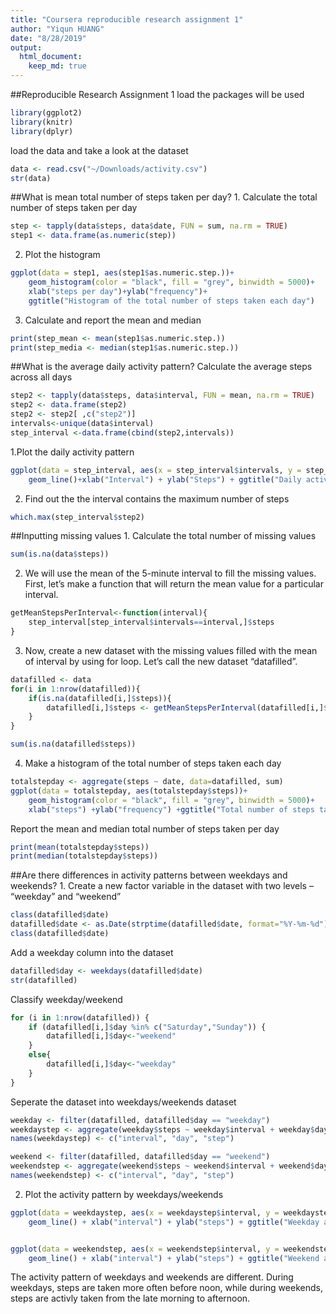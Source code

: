 ```yaml
---
title: "Coursera reproducible research assignment 1"
author: "Yiqun HUANG"
date: "8/28/2019"
output: 
  html_document: 
    keep_md: true
---
```


##Reproducible Research Assignment 1
load the packages will be used
```r
library(ggplot2)
library(knitr)
library(dplyr)
```

load the data and take a look at the dataset
```r
data <- read.csv("~/Downloads/activity.csv")
str(data)
```

##What is mean total number of steps taken per day?
1. Calculate the total number of steps taken per day
```r
step <- tapply(data$steps, data$date, FUN = sum, na.rm = TRUE)
step1 <- data.frame(as.numeric(step))
```

2. Plot the histogram
```r
ggplot(data = step1, aes(step1$as.numeric.step.))+
    geom_histogram(color = "black", fill = "grey", binwidth = 5000)+
    xlab("steps per day")+ylab("frequency")+
    ggtitle("Histogram of the total number of steps taken each day")
```

3. Calculate and report the mean and median
```r
print(step_mean <- mean(step1$as.numeric.step.))
print(step_media <- median(step1$as.numeric.step.))
```

##What is the average daily activity pattern?
Calculate the average steps across all days
```r
step2 <- tapply(data$steps, data$interval, FUN = mean, na.rm = TRUE)
step2 <- data.frame(step2)
step2 <- step2[ ,c("step2")]
intervals<-unique(data$interval)
step_interval <-data.frame(cbind(step2,intervals))
```

1.Plot the daily activity pattern
```r
ggplot(data = step_interval, aes(x = step_interval$intervals, y = step_interval$step2))+
    geom_line()+xlab("Interval") + ylab("Steps") + ggtitle("Daily activity pattern")
```

2. Find out the the interval contains the maximum number of steps
```r
which.max(step_interval$step2)
```


##Inputting missing values
1. Calculate the total number of missing values
```r
sum(is.na(data$steps))
```

2. We will use the mean of the 5-minute interval to fill the missing values. First, let's make a function that will return the mean value for a particular interval.
```r
getMeanStepsPerInterval<-function(interval){
    step_interval[step_interval$intervals==interval,]$steps
}
```

3. Now, create a new dataset with the missing values filled with the mean of interval by using for loop. Let's call the new dataset "datafilled".
```r
datafilled <- data
for(i in 1:nrow(datafilled)){
    if(is.na(datafilled[i,]$steps)){
        datafilled[i,]$steps <- getMeanStepsPerInterval(datafilled[i,]$interval)
    }
}

```

```r
sum(is.na(datafilled$steps))
```

4. Make a histogram of the total number of steps taken each day
```r
totalstepday <- aggregate(steps ~ date, data=datafilled, sum)
ggplot(data = totalstepday, aes(totalstepday$steps))+
    geom_histogram(color = "black", fill = "grey", binwidth = 5000)+
    xlab("steps") +ylab("frequency") +ggtitle("Total number of steps taken each day")
```

Report the mean and median total number of steps taken per day
```r
print(mean(totalstepday$steps))
print(median(totalstepday$steps))
```


##Are there differences in activity patterns between weekdays and weekends?
1. Create a new factor variable in the dataset with two levels – “weekday” and “weekend”
```r
class(datafilled$date)
datafilled$date <- as.Date(strptime(datafilled$date, format="%Y-%m-%d"))
class(datafilled$date)
```

Add a weekday column into the dataset
```r
datafilled$day <- weekdays(datafilled$date)
str(datafilled)
```

Classify weekday/weekend
```r
for (i in 1:nrow(datafilled)) {
    if (datafilled[i,]$day %in% c("Saturday","Sunday")) {
        datafilled[i,]$day<-"weekend"
    }
    else{
        datafilled[i,]$day<-"weekday"
    }
}
```


Seperate the dataset into weekdays/weekends dataset
```r
weekday <- filter(datafilled, datafilled$day == "weekday")
weekdaystep <- aggregate(weekday$steps ~ weekday$interval + weekday$day, weekday, mean)
names(weekdaystep) <- c("interval", "day", "step")

weekend <- filter(datafilled, datafilled$day == "weekend")
weekendstep <- aggregate(weekend$steps ~ weekend$interval + weekend$day, weekend, mean)
names(weekendstep) <- c("interval", "day", "step")
```


2. Plot the activity pattern by weekdays/weekends
```r
ggplot(data = weekdaystep, aes(x = weekdaystep$interval, y = weekdaystep$step)) + 
    geom_line() + xlab("interval") + ylab("steps") + ggtitle("Weekday activity pattern")


ggplot(data = weekendstep, aes(x = weekendstep$interval, y = weekendstep$step)) + 
    geom_line() + xlab("interval") + ylab("steps") + ggtitle("Weekend activity pattern")
```


The activity pattern of weekdays and weekends are different. 
During weekdays, steps are taken more often before noon, while during weekends, steps are activly taken from the late morning to afternoon.